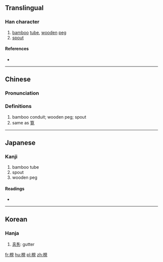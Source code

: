 {{also|枧}}
==Translingual==

===Han character===
{{Han char|rn=75|rad=木|as=07|sn=11|four=|canj=木月山山 (DBUU)}}

# [[bamboo]] [[tube]], [[wooden]] [[peg]]
# [[spout]]

====References====
* {{Han ref|kx=0529.080|dkj=14853|dj=0917.210|hdz=21214.010|uh=6898|ud=26776}}

----

==Chinese==
{{zh-forms|s=枧}}

===Pronunciation===
{{zh-pron
|m=jiǎn
|c=gaan2
|h=pfs=
|md=
|mn=
|w=
|mc=
|oc=
|cat=n
}}

===Definitions===
{{zh-hanzi}}

# bamboo conduit; wooden peg; spout
# same as [[筧]]

----

==Japanese==

===Kanji===
{{ja-kanji|grade=|rs=木07}}

# bamboo tube
# spout
# wooden peg

====Readings====
* {{ja-readings|on=[[けん]] (ken), [[かん]] (kan)|kun=[[せん]] (sen)}}

----

==Korean==

===Hanja===
{{ko-hanja|hangeul=견|eumhun=|rv=gyeon|mr=kyŏn|y=kyen}}

# [[홈통]]: gutter

[[fr:梘]]
[[hu:梘]]
[[pl:梘]]
[[zh:梘]]